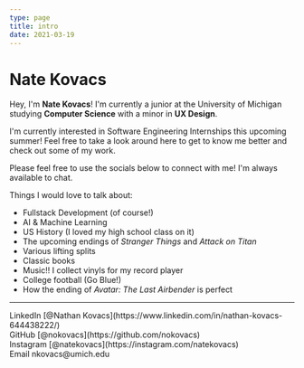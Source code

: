 ```yaml
---
type: page
title: intro
date: 2021-03-19
---
```


# Nate Kovacs

Hey, I'm **Nate Kovacs**! I'm currently a junior at the University of Michigan studying **Computer Science** with a minor in **UX Design**.

I'm currently interested in Software Engineering Internships this upcoming summer! Feel free to take a look around
here to get to know me better and check out some of my work.

Please feel free to use the socials below to connect with me! I'm always available to chat.

Things I would love to talk about:
- Fullstack Development (of course!)
- AI & Machine Learning
- US History (I loved my high school class on it)
- The upcoming endings of _Stranger Things_ and _Attack on Titan_
- Various lifting splits
- Classic books
- Music!! I collect vinyls for my record player
- College football (Go Blue!)
- How the ending of _Avatar: The Last Airbender_ is perfect

---

<div>
  LinkedIn [@Nathan Kovacs](https://www.linkedin.com/in/nathan-kovacs-644438222/)
  <br />
  GitHub [@nokovacs](https://github.com/nokovacs)
  <br />
  Instagram [@natekovacs](https://instagram.com/natekovacs)
  <br />
  Email nkovacs@umich.edu
</div>
